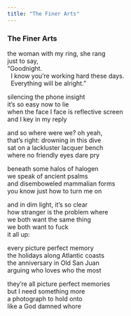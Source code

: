 ```yaml
---
title: "The Finer Arts"
---
```


### The Finer Arts

the woman with my ring, she rang<br>
just to say,<br>
"Goodnight.<br>
&nbsp;&nbsp;I know you're working hard these days.<br>
&nbsp;&nbsp;Everything will be alright."<br>

silencing the phone insight<br>
it's so easy now to lie<br>
when the face I face is reflective screen<br>
and I key in my reply<br>

and so where were we? oh yeah,<br>
that's right: drowning in this dive<br>
sat on a lackluster lacquer bench<br>
where no friendly eyes dare pry<br>

beneath some halos of halogen<br>
we speak of ancient psalms<br>
and disemboweled mammalian forms<br>
you know just how to turn me on<br>

and in dim light, it's so clear<br>
how stranger is the problem where<br>
we both want the same thing<br>
we both want to fuck<br>
it all up:<br>

every picture perfect memory<br>
the holidays along Atlantic coasts<br>
the anniversary in Old San Juan<br>
arguing who loves who the most<br>

they're all picture perfect memories<br>
but I need something more<br>
a photograph to hold onto<br>
like a God damned whore<br>

<br>
